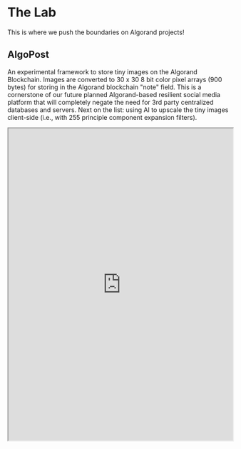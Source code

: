 # The Lab

This is where we push the boundaries on Algorand projects!

## AlgoPost

An experimental framework to store tiny images on the Algorand Blockchain. Images are converted to 30 x 30 8 bit color pixel arrays (900 bytes) for storing in the Algorand blockchain "note" field. This is a cornerstone of our future planned Algorand-based resilient social media platform that will completely negate the need for 3rd party centralized databases and servers. Next on the list: using AI to upscale the tiny images client-side (i.e., with 255 principle component expansion filters).

<iframe src="https://algopost.vercel.app/" scrolling="no" width="100%" height="700px"/>